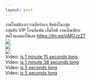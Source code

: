 ```yaml
--- 
layout: post 
--- 
```



&#3591;&#3634;&#3609;&#3651;&#3627;&#3617;&#3656;&#3609;&#3657;&#3629;&#3591;&#3585;&#3623;&#3634;&#3591;&#3648;&#3604;&#3637;&#3618;&#3619;&#3660;&#3621;&#3629;&#3591; &#3592;&#3633;&#3604;&#3605;&#3656;&#3629;&#3651;&#3609;&#3585;&#3621;&#3640;&#3656;&#3617;<br>&#3585;&#3621;&#3640;&#3656;&#3617;&#3621;&#3633;&#3610; VIP &#3650;&#3629;&#3609;&#3621;&#3637;&#3656;&#3649;&#3615;&#3609; &#3648;&#3629;&#3655;&#3617;&#3652;&#3621;&#3615;&#3660; &#3591;&#3634;&#3609;&#3648;&#3604;&#3655;&#3604;&#3648;&#3614;&#3637;&#3618;&#3610; <br>&#3626;&#3609;&#3651;&#3592;&#3649;&#3629;&#3604;&#3617;&#3634;&#3652;&#3604;&#3657;&#3648;&#3621;&#3618; <a href="https://lin.ee/pMOJzZ7" target="_blank" rel="nofollow noopener">https://lin.ee/pMOJzZ7</a><br><a href='https://sun6-22.userapi.com/impg/-ms_6oZ2sqj4-KyqssHAz2Sknjnsg9zMJdwIIA/c_oQxnW_NaI.jpg?size=972x1381&quality=96&sign=5aab9f3ce1d121a58b39b2107a2b39a7&type=album'><img src='https://sun6-22.userapi.com/impg/-ms_6oZ2sqj4-KyqssHAz2Sknjnsg9zMJdwIIA/c_oQxnW_NaI.jpg?size=425x604&quality=96&sign=ebf8fe9fa71d0d4658aac9cf6c40fa44&type=album'></a><br><a href='https://sun9-47.userapi.com/impg/CZCrN1IwGrxiiAzObwOVoL_3eM3uyCk0jnofJA/sLqQVQJbjl4.jpg?size=1080x1481&quality=96&sign=fff9b6a75d31ee452f2a376afb6710dd&type=album'><img src='https://sun9-47.userapi.com/impg/CZCrN1IwGrxiiAzObwOVoL_3eM3uyCk0jnofJA/sLqQVQJbjl4.jpg?size=440x604&quality=96&sign=0c705e5ee6c743f9fbffa71521c61df3&type=album'></a><br><a href='https://sun9-82.userapi.com/impg/HD-AJTJDO0-Bx6VwcmH-a2_keHwnjiMarNjW7A/W6QoZtF9R5E.jpg?size=1284x1923&quality=96&sign=47d622ee85ef9bf8b10d16a0488b2489&type=album'><img src='https://sun9-82.userapi.com/impg/HD-AJTJDO0-Bx6VwcmH-a2_keHwnjiMarNjW7A/W6QoZtF9R5E.jpg?size=403x604&quality=96&sign=ba23f6b4e0c6fbcee6b2d8ef0dfc22ab&type=album'></a><br>Video: <a href="https://vk.com/video-204157576_456239233?list=073e113439d8767c0c">is 1 minute 15 seconds long </a><br>Video: <a href="https://vk.com/video-204157576_456239234?list=8a677808623d07b26a">is 1 minute 38 seconds long </a><br>Video: <a href="https://vk.com/video-204157576_456239235?list=d6f734d2635704c300">is 5 seconds long </a><br>Video: <a href="https://vk.com/video-204157576_456239236?list=cb65d38568bd1c17be">is 5 seconds long </a>